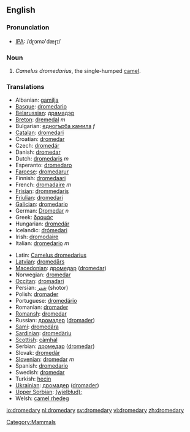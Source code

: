 {{wikipedia}}
==English==

===Pronunciation===
*[[w:IPA|IPA]]: /dɽɔmə'dæɽɪ/

===Noun===
{{en-noun|dromedar|ies}}

# ''Camelus dromedarius'', the single-humped [[camel]].

===Translations===
{{top}}
*Albanian: [[gamilja]]
*[[Basque]]: [[dromedario]]
*[[Belarussian]]: [[драмадэр]]
*[[Breton]]: [[dremedal]] ''m''
*Bulgarian: [[едногърба камила]] ''f''
*[[Catalan]]: [[dromedari]]
*Croatian: [[dromedar]]
*Czech: [[dromedár]]
*Danish: [[dromedar]]
*Dutch: [[dromedaris]] ''m''
*Esperanto: [[dromedaro]]
*[[Faroese]]: [[dromedarur]]
*Finnish: [[dromedaari]]
*French: [[dromadaire]] ''m''
*[[Frisian]]: [[drommedaris]]
*[[Friulian]]: [[dromedari]]
*[[Galician]]: [[dromedario]]
*German: [[Dromedar]] ''n''
*Greek: [[δρομάς]] '' ''
*Hungarian: [[dromedár]]
*Icelandic: [[drómedari]]
*Irish: [[dromodaire]]
*Italian: [[dromedario]] ''m''
{{mid}}
*Latin: [[Camelus dromedarius]] '' ''
*[[Latvian]]: [[dromedārs]]
*[[Macedonian]]: [[дромедар]] ([[dromedar]])
*Norwegian: [[dromedar]]
*[[Occitan]]: [[dromadari]]
*Persian: [[شتر]] (shotor)
*Polish: [[dromader]] '' ''
*Portuguese: [[dromedário]]
*Romanian: [[dromader]]
*[[Romansh]]: [[dromedar]]
*Russian: [[дромадер]] ([[dromader]]) '' ''
*[[Sami]]: [[dromedára]]
*[[Sardinian]]: [[dromedàriu]]
*[[Scottish]]: [[càmhal]]
*Serbian: [[дромедар]] ([[dromedar]])
*Slovak: [[dromedár]]
*[[Slovenian]]: [[dromedar]] ''m''
*Spanish: [[dromedario]] '' ''
*Swedish: [[dromedar]]
*Turkish: [[hecin]]
*[[Ukrainian]]: [[дромадер]] ([[dromader]])
*[[Upper Sorbian]]: [[(wjelbłud);]]
*Welsh: [[camel rhedeg]]
{{bottom}}

[[Category:Mammals]]

[[io:dromedary]]
[[nl:dromedary]]
[[sv:dromedary]]
[[vi:dromedary]]
[[zh:dromedary]]